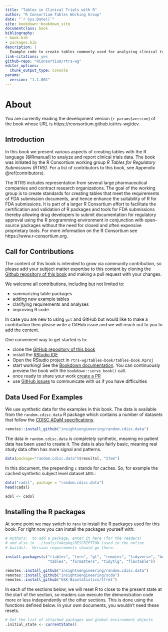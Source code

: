 ```yaml
--- 
title: "Tables in Clinical Trials with R"
author: "R Consortium Tables Working Group"
date: "`r Sys.Date()`"
site: bookdown::bookdown_site
documentclass: book
bibliography:
- book.bib
- packages.bib
description: |
  Example code to create tables commonly used for analyzing clinical trials data.
link-citations: yes
github-repo: "RConsortium/rtrs-wg"
editor_options:
  chunk_output_type: console
params:
  version: "1.1.001"
---
```


# About

<!---You are currently reading version `r params$version` of the book whose URL is https://rconsortium.github.io/rtrs-wg/. 

The future version (named the *dev* version, which is currently being prepared) is 
available at the URL https://rconsortium.github.io/rtrs-wg/dev/.--->

You are currently reading the development version (`r params$version`) 
of the book whose URL is https://rconsortium.github.io/rtrs-wg/dev. 

## Introduction

In this book we present various aspects of creating tables with the R language [@Rmanual]
to analyze and report clinical trials data. The book was initiated by the
R Consortium working group *R Tables for Regulatory Submissions (RTRS)*.  For a list of contributors to this book, see Appendix \@ref(contributors).

The RTRS includes
representation from several large pharmaceutical companies and contract research organizations.
The goal
of the working group is to create standards for creating tables that meet the
requirements of FDA submission documents, and hence enhance the suitability of R
for FDA submissions. It is part of a larger R Consortium effort to facilitate
the certification and validation of R packages and tools for FDA submissions
thereby allowing drug developers to submit documentation for regulatory approval
using the R programming environment in conjunction with open-source packages
without the need for closed and often expensive proprietary tools.
For more information on the R Consortium see https://www.r-consortium.org.

## Call for Contributions

The content of this book is intended to grow via community contribution, so please
add your subject matter expertise to this content by cloning the [Github repository of this book](https://github.com/RConsortium/rtrs-wg) and making a pull request with your changes.

We welcome all contributions, including but not limited to:

 - summarizing table packages 
 - adding new example tables
 - clarifying requirements and analyses
 - improving R code

In case you are new to using `git` and GitHub but would like to make a
contribution then please write a GitHub issue and we will reach out to you to
add the content.

One convenient way to get started is to:

  - clone the [GitHub repository of this book](https://github.com/RConsortium/rtrs-wg)
  - install the [RStudio IDE](https://www.rstudio.com/products/rstudio/download/)
  - Open the RStudio project in `rtrs-wg/tables-book/tables-book.Rproj`
  - start working! See the [Bookdown documentation](https://bookdown.org/yihui/bookdown/).  You can 
continuously preview the book with the `bookdown::serve_book()` call.
  - once ready to share your work [create a PR](https://docs.github.com/en/pull-requests/collaborating-with-pull-requests/proposing-changes-to-your-work-with-pull-requests/creating-a-pull-request)
  - use [GitHub issues](https://github.com/RConsortium/rtrs-wg/issues) to communicate with us if you have difficulties


## Data Used For Examples

We use synthetic data for the examples in this book. The data is available from the
`random.cdisc.data` R package which contains a number of datasets that follow the 
[CDISC ADaM specifications](https://www.cdisc.org/standards/foundational/adam).

```r
remotes::install_github("insightsengineering/random.cdisc.data")
```

The data in `random.cdisc.data` is completely synthetic, meaning no patient data
has been used to create it. The data is also fairly basic, meaning real study 
data often has more signal and patterns.

```r
data(package="random.cdisc.data")$results[, "Item"]
```

In this document, the prepending `c` stands for caches. So, for example the cached 
synthetic subject level dataset `ADSL`:

```r
data("cadsl", package = "random.cdisc.data")
head(cadsl)

adsl <- cadsl
```

## Installing the R packages

At some point we may switch to `renv` to install the R packages used 
for this book. For right now you can install the packages yourself with:

```r
# Authors:  to add a package, enter it here (for the readers)
# and also in ../tools/fakepkg/DESCRIPTION (used in the online
# builds).  Version requirements should go there.

install.packages(c("rtables", "tern", "gt", "remotes", "tidyverse", "bookdown",
                   "tables", "formatters", "tidytlg", "flextable"))

remotes::install_github("insightsengineering/random.cdisc.data")
remotes::install_github("insightsengineering/scda")
remotes::install_github("GSK-Biostatistics/tfrmt")
```

In each of the sections below, we will reset R to close to the
present state at the start of the section, so readers can execute the demonstration
code more or less independently of the other sections. This is done using
the functions defined below. In your own documents, you wouldn't 
need these resets.

```r
# Get the list of attached packages and global environment objects
.initial_state <- currentState()
```

